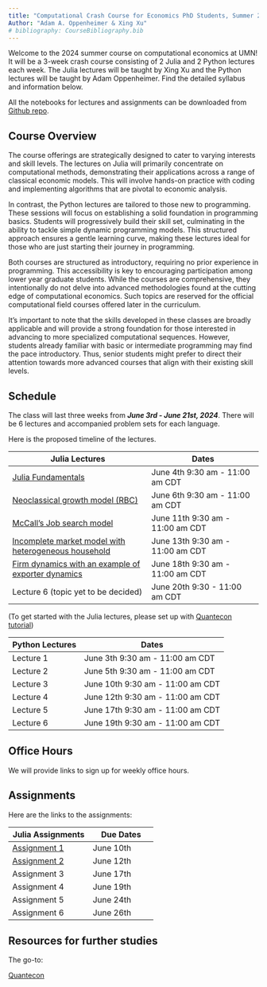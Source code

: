 ```yaml
---
title: "Computational Crash Course for Economics PhD Students, Summer 2024 (UMN)"
Author: "Adam A. Oppenheimer & Xing Xu"
# bibliography: CourseBibliography.bib
---
```


Welcome to the 2024 summer course on computational economics at UMN! It will be a 3-week crash course consisting of 2 Julia and 2 Python lectures each week. The Julia lectures will be taught by Xing Xu and the Python lectures will be taught by Adam Oppenheimer. Find the detailed syllabus and information below. 

All the notebooks for lectures and assignments can be downloaded from [Github repo](https://github.com/CompEconCrashCourse/CompEconCrashCourse.github.io). 

## Course Overview

The course offerings are strategically designed to cater to varying interests and skill levels. The lectures on Julia will primarily concentrate on computational methods, demonstrating their applications across a range of classical economic models. This will involve hands-on practice with coding and implementing algorithms that are pivotal to economic analysis.

In contrast, the Python lectures are tailored to those new to programming. These sessions will focus on establishing a solid foundation in programming basics. Students will progressively build their skill set, culminating in the ability to tackle simple dynamic programming models. This structured approach ensures a gentle learning curve, making these lectures ideal for those who are just starting their journey in programming.

Both courses are structured as introductory, requiring no prior experience in programming. This accessibility is key to encouraging participation among lower year graduate students. While the courses are comprehensive, they intentionally do not delve into advanced methodologies found at the cutting edge of computational economics. Such topics are reserved for the official computational field courses offered later in the curriculum.

It's important to note that the skills developed in these classes are broadly applicable and will provide a strong foundation for those interested in advancing to more specialized computational sequences. However, students already familiar with basic or intermediate programming may find the pace introductory. Thus, senior students might prefer to direct their attention towards more advanced courses that align with their existing skill levels.

## Schedule

The class will last three weeks from ***June 3rd - June 21st, 2024***. There will be 6 lectures and accompanied problem sets for each language.

Here is the proposed timeline of the lectures. 

| Julia Lectures | Dates |
| ---------- | -------- |
| [Julia Fundamentals](Julia/Lectures/Julia_Lec_1_Compecon_Xing_Xu.ipynb) | June 4th 9:30 am - 11:00 am CDT |
| [Neoclassical growth model (RBC)](Julia/Lectures/Julia_Lec_2_Compecon_Xing_Xu.ipynb) | June 6th 9:30 am - 11:00 am CDT |
| [McCall's Job search model ](Julia/Lectures/Julia_Lec_3_Compecon_Xing_Xu.ipynb) | June 11th 9:30 am - 11:00 am CDT |
| [Incomplete market model with heterogeneous household](Julia/Lectures/Julia_Lec_4_Compecon_Xing_Xu.ipynb) | June 13th 9:30 am - 11:00 am CDT |
| [Firm dynamics with an example of exporter dynamics](Julia/Lectures/Julia_Lec_5_Compecon_Xing_Xu.ipynb) | June 18th 9:30 am - 11:00 am CDT |
| Lecture 6 (topic yet to be decided)| June 20th 9:30 - 11:00 am CDT | 
(To get started with the Julia lectures, please set up with [Quantecon tutorial](https://julia.quantecon.org/getting_started_julia/getting_started.html#))

| Python Lectures | Dates |
| ---------- | -------- |
| Lecture 1 | June 3th 9:30 am - 11:00 am CDT |
| Lecture 2 | June 5th 9:30 am - 11:00 am CDT |
| Lecture 3 | June 10th 9:30 am - 11:00 am CDT |
| Lecture 4 | June 12th 9:30 am - 11:00 am CDT |
| Lecture 5 | June 17th 9:30 am - 11:00 am CDT |
| Lecture 6 | June 19th 9:30 am - 11:00 am CDT | 

## Office Hours

We will provide links to sign up for weekly office hours.

## Assignments

Here are the links to the assignments:

| Julia Assignments | Due Dates |
| ---------- | -------- |
| [Assignment 1](Julia/Assignments/Julia_PS_1_Compecon_Xing_Xu.ipynb) | June 10th |
| [Assignment 2](Julia/Assignments/Julia_PS_2_Compecon_Xing_Xu.ipynb) | June 12th |
| Assignment 3 | June 17th  |
| Assignment 4| June 19th |
| Assignment 5 | June 24th |
| Assignment 6| June 26th | 

## Resources for further studies

The go-to:

[Quantecon](https://quantecon.org/)

